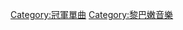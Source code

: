 {{Category explanation|獲得'''[[黎巴嫩官方二十强榜|黎巴嫩官方二十强榜]]'''（The Official Lebanese Top 20）冠軍的單曲條目}}

[[Category:冠軍單曲|Category:冠軍單曲]]
[[Category:黎巴嫩音樂|Category:黎巴嫩音樂]]